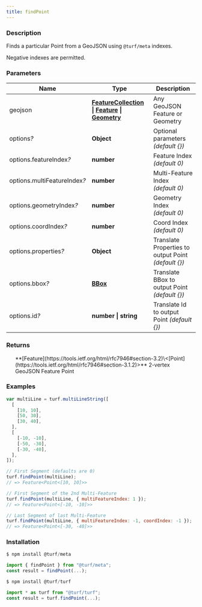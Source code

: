 ```yaml
---
title: findPoint
---
```


    
### Description

Finds a particular Point from a GeoJSON using `@turf/meta` indexes.

Negative indexes are permitted.

### Parameters

| Name                              | Type                                                                                                                                                                                                  | Description                                          |
| --------------------------------- | ----------------------------------------------------------------------------------------------------------------------------------------------------------------------------------------------------- | ---------------------------------------------------- |
| geojson                           | **[FeatureCollection](https://tools.ietf.org/html/rfc7946#section-3.3) \| [Feature](https://tools.ietf.org/html/rfc7946#section-3.2) \| [Geometry](https://tools.ietf.org/html/rfc7946#section-3.1)** | Any GeoJSON Feature or Geometry                      |
| options<i>?</i>                   | **Object**                                                                                                                                                                                            | Optional parameters _(default \{})_                  |
| options.featureIndex<i>?</i>      | **number**                                                                                                                                                                                            | Feature Index _(default 0)_                          |
| options.multiFeatureIndex<i>?</i> | **number**                                                                                                                                                                                            | Multi-Feature Index _(default 0)_                    |
| options.geometryIndex<i>?</i>     | **number**                                                                                                                                                                                            | Geometry Index _(default 0)_                         |
| options.coordIndex<i>?</i>        | **number**                                                                                                                                                                                            | Coord Index _(default 0)_                            |
| options.properties<i>?</i>        | **Object**                                                                                                                                                                                            | Translate Properties to output Point _(default \{})_ |
| options.bbox<i>?</i>              | **[BBox](https://tools.ietf.org/html/rfc7946#section-5)**                                                                                                                                             | Translate BBox to output Point _(default \{})_       |
| options.id<i>?</i>                | **number \| string**                                                                                                                                                                                  | Translate Id to output Point _(default \{})_         |

### Returns

<ul>
  **[Feature](https://tools.ietf.org/html/rfc7946#section-3.2)\<[Point](https://tools.ietf.org/html/rfc7946#section-3.1.2)>** 2-vertex GeoJSON Feature Point

</ul>

### Examples

```javascript
var multiLine = turf.multiLineString([
  [
    [10, 10],
    [50, 30],
    [30, 40],
  ],
  [
    [-10, -10],
    [-50, -30],
    [-30, -40],
  ],
]);

// First Segment (defaults are 0)
turf.findPoint(multiLine);
// => Feature<Point<[10, 10]>>

// First Segment of the 2nd Multi-Feature
turf.findPoint(multiLine, { multiFeatureIndex: 1 });
// => Feature<Point<[-10, -10]>>

// Last Segment of last Multi-Feature
turf.findPoint(multiLine, { multiFeatureIndex: -1, coordIndex: -1 });
// => Feature<Point<[-30, -40]>>
```

### Installation

```javascript
$ npm install @turf/meta

import { findPoint } from "@turf/meta";
const result = findPoint(...);
```

```javascript
$ npm install @turf/turf

import * as turf from "@turf/turf";
const result = turf.findPoint(...);
```
